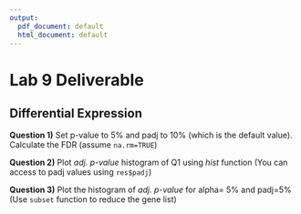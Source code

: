 ---
output:
  pdf_document: default
  html_document: default
---
# Lab 9 Deliverable

## Differential Expression

**Question 1)** Set p-value to 5% and padj to 10% (which is the default value). Calculate the FDR (assume `na.rm=TRUE`)

**Question 2)** Plot *adj. p-value* histogram of Q1 using *hist* function (You can access to padj values using `res$padj`)

**Question 3)** Plot the histogram of *adj. p-value* for alpha= 5% and padj=5% (Use `subset` function to reduce the gene list)